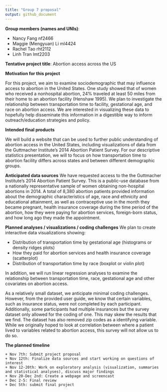 ```yaml
---
title: "Group 7 proposal"
output: github_document
---
```



**Group members (names and UNIs)**:  

*   Nancy Fang nf2466  
*   Maggie (Mengyuan) Li ml4424  
*   Rachel Tao rht2112  
*   Linh Tran lmt2203  


**Tentative project title**: Abortion access across the US

**Motivation for this project** 

For this project, we aim to examine sociodemographic that may influence access to abortion in the United States. One study showed that of women who received a nonhospital abortion, 24% traveled at least 50 miles from their home to an abortion facility (Henshaw 1995). We plan to investigate the relationship between transportation time to facility, gestational age, and race on abortion access. We are interested in visualizing these data to hopefully help disseminate this information in a digestible way to inform outreach/education strategies and policy. 

**Intended final products** 

We will build a website that can be used to further public understanding of abortion access in the United States, including visualizations of data from the Guttmacher Institute's 2014 Abortion Patient Survey. For our descriptive statistics presentation, we will to focus on how transportation time to abortion facility differs across states and between different demographic groups. 

**Anticipated data sources** 
We have requested access to the the Guttmacher Institute's 2014 Abortion Patient Survey. This is a public-use database from a nationally representative sample of women obtaining non-hospital abortions in 2014. A total of 8,380 abortion patients provided information about the demographic characteristics of age, race and ethnicity and educational attainment, as well as contraceptive use in the month they became pregnant, health insurance coverage during the time period of the abortion, how they were paying for abortion services, foreign-born status, and how long ago they made the appointment.

**Planned analyses / visualizations / coding challenges** 
We plan to create interactive data visualizations showing:

*   Distribution of transportation time by gestational age (histograms or density ridges plots)
*   How they paid for abortion services and health insurance coverage (scatterplot)
*   Distribution of transportation time by race (boxplot or violin plot)

In addition, we will run linear regression analyses to examine the relationship between transportation time, race, gestational age and other covariates on abortion access.

As a relatively small dataset, we anticipate minimal coding challenges. However, from the provided user guide, we know that certain variables, such as insurance status, were not completed by each participant. Additionally, some participants had multiple insurances but the survey dataset only allowed for the coding of one. This may skew the results that we find. The dataset has also removed zip codes as a identifying variable. While we originally hoped to look at correlation between where a patient lived to variables related to abortion access, this survey will not allow us to do so.

**The planned timeline** 

    + Nov 7th: Submit project proposal
    + Nov 12th: Finalize data sources and start working on questions of interest
    + Nov 12-20th: Work on exploratory analysis (visualization, summaries and statistical analyses), discuss major findings
    + Nov 20-Dec 2nd: Create a webpage and screencast
    + Dec 2-5: Final review 
    + Dec 5th: submit final project